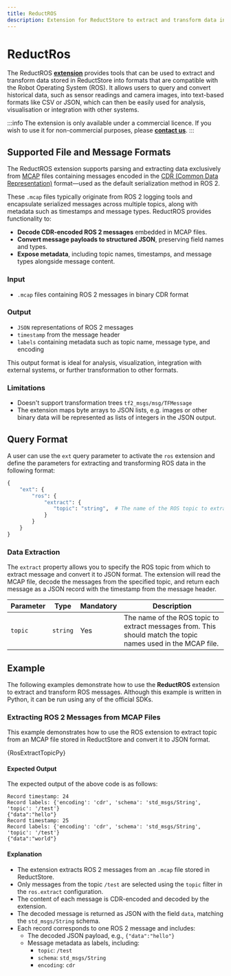```yaml
---
title: ReductROS
description: Extension for ReductStore to extract and transform data in ROS formats.
---
```


<head>
  <link
    rel="canonical"
    href="https://www.reduct.store/docs/extensions/official/ros-ext"
  />
</head>

# ReductRos

The ReductROS [**extension**](../../glossary#extension) provides tools that can be used to extract and transform data stored in ReductStore into formats that are compatible with the Robot Operating System (ROS).
It allows users to query and convert historical data, such as sensor readings and camera images, into text-based formats like CSV or JSON, which can then be easily used for analysis, visualisation or integration with other systems.

:::info
The extension is only available under a commercial licence. If you wish to use it for non-commercial purposes, please [**contact us**](/contact).
:::

## Supported File and Message Formats

The ReductROS extension supports parsing and extracting data exclusively from [MCAP](https://mcap.dev/) files containing messages encoded in the [CDR (Common Data Representation)](https://design.ros2.org/articles/serialization.html) format—used as the default serialization method in ROS 2.

These `.mcap` files typically originate from ROS 2 logging tools and encapsulate serialized messages across multiple topics, along with metadata such as timestamps and message types. ReductROS provides functionality to:

- **Decode CDR-encoded ROS 2 messages** embedded in MCAP files.
- **Convert message payloads to structured JSON**, preserving field names and types.
- **Expose metadata**, including topic names, timestamps, and message types alongside message content.

### Input

- `.mcap` files containing ROS 2 messages in binary CDR format

### Output

- `JSON` representations of ROS 2 messages
- `timestamp` from the message header
- `labels` containing metadata such as topic name, message type, and encoding

This output format is ideal for analysis, visualization, integration with external systems, or further transformation to other formats.

### Limitations

- Doesn't support transformation trees `tf2_msgs/msg/TFMessage`
- The extension maps byte arrays to JSON lists, e.g. images or other binary data will be represented as lists of integers in the JSON output.

## Query Format

A user can use the `ext` query parameter to activate the `ros` extension and define the parameters for extracting and transforming ROS data in the following format:

```python
{
    "ext": {
        "ros": {
            "extract": {
               "topic": "string",  # The name of the ROS topic to extract messages from
            }
        }
    }
}
```

### Data Extraction

The `extract` property allows you to specify the ROS topic from which to extract message and convert it to JSON format.
The extension will read the MCAP file, decode the messages from the specified topic, and return each message as a JSON record with
the timestamp from the message header.

| Parameter | Type     | Mandatory | Description                                                                                                  |
| --------- | -------- | --------- | ------------------------------------------------------------------------------------------------------------ |
| `topic`   | `string` | Yes       | The name of the ROS topic to extract messages from. This should match the topic names used in the MCAP file. |

## Example

The following examples demonstrate how to use the **ReductROS** extension to extract and transform ROS messages.
Although this example is written in Python, it can be run using any of the official SDKs.


### Extracting ROS 2 Messages from MCAP Files

This example demonstrates how to use the ROS extension to extract topic from an MCAP file stored in ReductStore and
convert it to JSON format.


<Tabs>
  <TabItem value="Python">
    <CodeBlock language="python">{RosExtractTopicPy}</CodeBlock>
  </TabItem>
</Tabs>

#### Expected Output

The expected output of the above code is as follows:

```
Record timestamp: 24
Record labels: {'encoding': 'cdr', 'schema': 'std_msgs/String', 'topic': '/test'}
{"data":"hello"}
Record timestamp: 25
Record labels: {'encoding': 'cdr', 'schema': 'std_msgs/String', 'topic': '/test'}
{"data":"world"}
```

#### Explanation

- The extension extracts ROS 2 messages from an `.mcap` file stored in ReductStore.
- Only messages from the topic `/test` are selected using the `topic` filter in the `ros.extract` configuration.
- The content of each message is CDR-encoded and decoded by the extension.
- The decoded message is returned as JSON with the field `data`, matching the `std_msgs/String` schema.
- Each record corresponds to one ROS 2 message and includes:
  - The decoded JSON payload, e.g., `{"data":"hello"}`
  - Message metadata as labels, including:
    - `topic`: `/test`
    - `schema`: `std_msgs/String`
    - `encoding`: `cdr`

